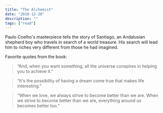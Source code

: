 ```yaml
---
title: "The Alchemist"
date: "2018-12-20"
description: ""
tags: ["read"]
---
```


Paulo Coelho's masterpiece tells the story of Santiago, an Andalusian shepherd boy who travels in search of a world treasure. His search will lead him to riches very different from those he had imagined.

Favorite quotes from the book:

> “And, when you want something, all the universe conspires in helping you to achieve it.”

> “It's the possibility of having a dream come true that makes life interesting.”

> “When we love, we always strive to become better than we are. When we strive to become better than we are, everything around us becomes better too.”

